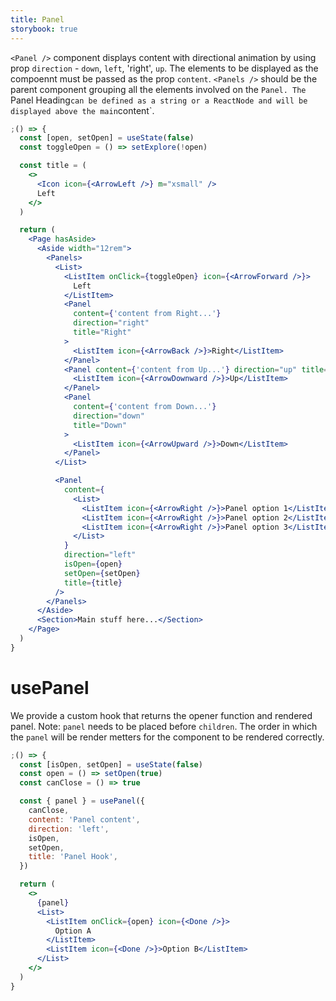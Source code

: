 ```yaml
---
title: Panel
storybook: true
---
```


`<Panel />` component displays content with directional animation by using prop `direction` - `down`, `left`, 'right', `up`. The elements to be displayed as the compoennt must be
passed as the prop `content`. `<Panels />` should be the parent component grouping all the elements involved on the `Panel. The `Panel Heading`can be defined as a string or a ReactNode and will be displayed above the main`content`.

```jsx
;() => {
  const [open, setOpen] = useState(false)
  const toggleOpen = () => setExplore(!open)

  const title = (
    <>
      <Icon icon={<ArrowLeft />} m="xsmall" />
      Left
    </>
  )

  return (
    <Page hasAside>
      <Aside width="12rem">
        <Panels>
          <List>
            <ListItem onClick={toggleOpen} icon={<ArrowForward />}>
              Left
            </ListItem>
            <Panel
              content={'content from Right...'}
              direction="right"
              title="Right"
            >
              <ListItem icon={<ArrowBack />}>Right</ListItem>
            </Panel>
            <Panel content={'content from Up...'} direction="up" title="Up">
              <ListItem icon={<ArrowDownward />}>Up</ListItem>
            </Panel>
            <Panel
              content={'content from Down...'}
              direction="down"
              title="Down"
            >
              <ListItem icon={<ArrowUpward />}>Down</ListItem>
            </Panel>
          </List>

          <Panel
            content={
              <List>
                <ListItem icon={<ArrowRight />}>Panel option 1</ListItem>
                <ListItem icon={<ArrowRight />}>Panel option 2</ListItem>
                <ListItem icon={<ArrowRight />}>Panel option 3</ListItem>
              </List>
            }
            direction="left"
            isOpen={open}
            setOpen={setOpen}
            title={title}
          />
        </Panels>
      </Aside>
      <Section>Main stuff here...</Section>
    </Page>
  )
}
```

# usePanel

We provide a custom hook that returns the opener function and rendered panel.
Note: `panel` needs to be placed before `children`. The order in which the `panel` will be render metters for the component to be rendered correctly.

```jsx
;() => {
  const [isOpen, setOpen] = useState(false)
  const open = () => setOpen(true)
  const canClose = () => true

  const { panel } = usePanel({
    canClose,
    content: 'Panel content',
    direction: 'left',
    isOpen,
    setOpen,
    title: 'Panel Hook',
  })

  return (
    <>
      {panel}
      <List>
        <ListItem onClick={open} icon={<Done />}>
          Option A
        </ListItem>
        <ListItem icon={<Done />}>Option B</ListItem>
      </List>
    </>
  )
}
```
